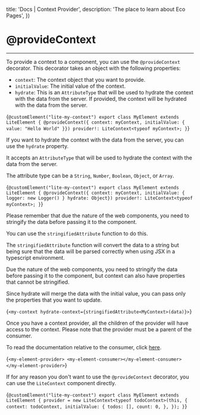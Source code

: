 

  title: 'Docs | Context Provider',
  description: 'The place to learn about Eco Pages',
})

# @provideContext
---

To provide a context to a component, you can use the `@provideContext` decorator. This decorator takes an object with the following properties:

- `context`: The context object that you want to provide.
- `initialValue`: The initial value of the context.
- `hydrate`: This is an `AttributeType` that will be used to hydrate the context with the data from the server. If provided, the context will be hydrated with the data from the server.

<CodeBlock lang='typescript'>{`@customElement("lite-my-context")
export class MyElement extends LiteElement {
  @provideContext({ context: myContext, initialValue: { value: "Hello World" }})
  provider!: LiteContext<typeof myContext>;
}`}
</CodeBlock>

If you want to hydrate the context with the data from the server, you can use the `hydrate` property.

It accepts an `AttributeType` that will be used to hydrate the context with the data from the server.

The attribute type can be a `String`, `Number`, `Boolean`, `Object`, or `Array`.

<CodeBlock lang='typescript'>{`@customElement("lite-my-context")
export class MyElement extends LiteElement {
  @provideContext({ context: myContext, initialValue: { logger: new Logger() } hydrate: Object})
  provider!: LiteContext<typeof myContext>;
}`}
</CodeBlock>

Please remember that due the nature of the web components, you need to stringify the data before passing it to the component.

You can use the `stringifiedAttribute` function to do this.

The `stringifiedAttribute` function will convert the data to a string but being sure that the data will be parsed correctly when using JSX in a typescript environment.

Due the nature of the web components, you need to stringify the data before passing it to the component, but context can also have properties that cannot be stringified.

Since hydrate will merge the data with the initial value, you can pass only the properties that you want to update.

<CodeBlock lang='html'>{`<my-context hydrate-context={stringifiedAttribute<MyContext>(data)}>`}</CodeBlock>

Once you have a context provider, all the children of the provider will have access to the context.
Please note that the provider must be a parent of the consumer.

To read the documentation relative to the consumer, click [here](/docs/context/context-consumer).

<CodeBlock lang='typescript'>{`<my-element-provider>
  <my-element-consumer></my-element-consumer>
</my-element-provider>`}</CodeBlock>

If for any reason you don't want to use the `@provideContext` decorator, you can use the `LiteContext` component directly.

<CodeBlock lang='typescript'>{`@customElement("lite-my-context")
export class MyElement extends LiteElement {
  provider = new LiteContext<typeof todoContext>(this, {
    context: todoContext,
    initialValue: {
      todos: [],
      count: 0,
    },
  });
}`}
</CodeBlock>
